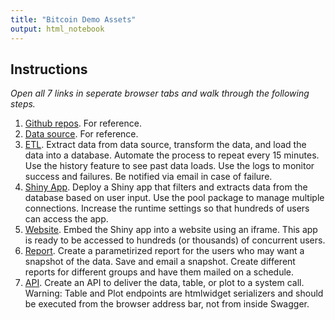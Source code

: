 ```yaml
---
title: "Bitcoin Demo Assets"
output: html_notebook
---
```


## Instructions

*Open all 7 links in seperate browser tabs and walk through the following steps.*

1. [Github repos](https://github.com/nwstephens/r-admin-2018/tree/master/bitcoin). For reference.
2. [Data source](https://blockchain.info/api/exchange_rates_api). For reference.
3. [ETL](http://colorado.rstudio.com:3939/connect/#/apps/889/access/904). Extract data from data source, transform the data, and load the data into a database. Automate the process to repeat every 15 minutes. Use the history feature to see past data loads. Use the logs to monitor success and failures. Be notified via email in case of failure.
4. [Shiny App](http://colorado.rstudio.com:3939/connect/#/apps/888/access). Deploy a Shiny app that filters and extracts data from the database based on user input. Use the pool package to manage multiple connections. Increase the runtime settings so that hundreds of users can access the app.
5. [Website](http://colorado.rstudio.com:3939/content/902/). Embed the Shiny app into a website using an iframe. This app is ready to be accessed to hundreds (or thousands) of concurrent users.
6. [Report](http://colorado.rstudio.com:3939/connect/#/apps/891/access/908). Create a parametirized report for the users who may want a snapshot of the data. Save and email a snapshot. Create different reports for different groups and have them mailed on a schedule.
7. [API](http://colorado.rstudio.com:3939/connect/#/apps/890/access). Create an API to deliver the data, table, or plot to a system call. Warning: Table and Plot endpoints are htmlwidget serializers and should be executed from the browser address bar, not from inside Swagger. 

